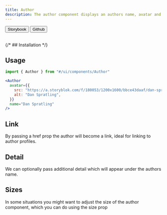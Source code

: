 ```yaml
---
title: Author
description: The author component displays an authors name, avatar and optional detail and links.
---
```



<div className="not-prose flex gap-2">
  <Button variant="outline" size="xs">
    Storybook
  </Button>
  <Button
    href="https://github.com/skyward-digital/sky-ui/tree/main/ui/components/Author"
    variant="outline"
    size="xs"
  >
    Github
  </Button>
</div>

<br />

<div className="not-prose border rounded-lg p-6 flex items-center justify-center gap-2">
  <Author
    avatar={{
      src: "https://a.storyblok.com/f/180053/1200x1600/bbce43daaf/dan-spratling-profile-picture.jpg",
      alt: "Dan Spratling",
    }}
    name="Dan Spratling"
  />
</div>

{/* ## Installation */}

## Usage

```jsx
import { Author } from "#/ui/components/Author"
```

```jsx
<Author
  avatar={{
    src: "https://a.storyblok.com/f/180053/1200x1600/bbce43daaf/dan-spratling-profile-picture.jpg",
    alt: "Dan Spratling",
  }}
  name="Dan Spratling"
/>
```

## Link

By passing a href prop the author will become a link, ideal for linking to author profiles.

<div className="not-prose border rounded-lg p-6 flex items-center justify-center gap-2">
  <Author
    avatar={{
      src: "https://a.storyblok.com/f/180053/1200x1600/bbce43daaf/dan-spratling-profile-picture.jpg",
      alt: "Dan Spratling",
    }}
    name="Dan Spratling"
    href="#dan-spratling"
  />
</div>

## Detail

We can optionally pass additional detail which will appear under the authors name.

<div className="not-prose border rounded-lg p-6 flex items-center justify-center gap-2">
  <Author
    avatar={{
      src: "https://a.storyblok.com/f/180053/1200x1600/bbce43daaf/dan-spratling-profile-picture.jpg",
      alt: "Dan Spratling",
    }}
    name="Dan Spratling"
    detail="Founder of Skyward Digital"
  />
</div>

## Sizes

In some situations you might want to adjust the size of the author component, which you can do using the size prop

<div className="not-prose border rounded-lg px-6 flex flex-col items-center justify-center gap-8 py-12">
  <Author
    avatar={{
      src: "https://a.storyblok.com/f/180053/1200x1600/bbce43daaf/dan-spratling-profile-picture.jpg",
      alt: "Dan Spratling",
    }}
    name="Dan Spratling"
    size="xs"
  />
  <Author
    avatar={{
      src: "https://a.storyblok.com/f/180053/1200x1600/bbce43daaf/dan-spratling-profile-picture.jpg",
      alt: "Dan Spratling",
    }}
    name="Dan Spratling"
    size="sm"
  />
  <Author
    avatar={{
      src: "https://a.storyblok.com/f/180053/1200x1600/bbce43daaf/dan-spratling-profile-picture.jpg",
      alt: "Dan Spratling",
    }}
    name="Dan Spratling"
    size="md"
  />
  <Author
    avatar={{
      src: "https://a.storyblok.com/f/180053/1200x1600/bbce43daaf/dan-spratling-profile-picture.jpg",
      alt: "Dan Spratling",
    }}
    name="Dan Spratling"
    size="lg"
  />
  <Author
    avatar={{
      src: "https://a.storyblok.com/f/180053/1200x1600/bbce43daaf/dan-spratling-profile-picture.jpg",
      alt: "Dan Spratling",
    }}
    name="Dan Spratling"
    size="xl"
  />
  <Author
    avatar={{
      src: "https://a.storyblok.com/f/180053/1200x1600/bbce43daaf/dan-spratling-profile-picture.jpg",
      alt: "Dan Spratling",
    }}
    name="Dan Spratling"
    size="2xl"
  />
</div>
